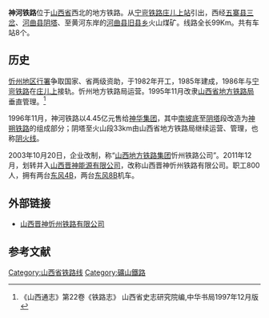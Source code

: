 {{refimprove|time=2017-03-01T08:31:09+00:00}}
'''神河铁路'''位于[[山西省|山西省]]西北的地方铁路。从[[宁岢铁路|宁岢铁路]][[庄儿上站|庄儿上站]]引出，西经[[五寨县|五寨县]][[三岔镇_(五寨县)|三岔]]、[[河曲县|河曲县]][[阴塔|阴塔]]、至黄河东岸的[[河曲县|河曲县]][[旧县乡_(河曲县)|旧县乡]]火山煤矿。线路全长99Km。共有车站8个。
 
==历史==
[[忻州地区|忻州地区行署]]争取国家、省两级资助，于1982年开工，1985年建成，1986年与[[宁岢铁路|宁岢铁路]]在[[庄儿上站|庄儿上]]接轨。忻州地方铁路局运营。1995年11月改隶[[山西省地方铁路局|山西省地方铁路局]]垂直管理。<ref>《山西通志》第22卷《铁路志》 山西省史志研究院编,中华书局1997年12月版</ref>

1996年11月，神河铁路以4.45亿元售给[[神华集团|神华集团]]，其中[[南坡底|南坡底]]至[[阴塔|阴塔]]段改造为[[神朔铁路|神朔铁路]]的组成部分；阴塔至火山段33km由山西省地方铁路局继续运营、管理，也称[[阴火铁路|阴火线]]。

2003年10月20日，企业改制，称“[[山西地方铁路集团|山西地方铁路集团]]忻州铁路公司”。2011年12月，划转并入[[山西晋神能源有限公司|山西晋神能源有限公司]]，改称山西晋神忻州铁路有限公司。职工800人，拥有两台[[东风4型柴油机车|东风4B]]，两台[[东风8B|东风8B]]机车。
==外部链接==
* [https://web.archive.org/web/20180105051558/http://sxjstlyxgs.com/  山西晋神忻州铁路有限公司] 
==参考文献==
<references/>
{{中国铁路}}
[[Category:山西省铁路线|Category:山西省铁路线]]
[[Category:礦山鐵路|Category:礦山鐵路]]
